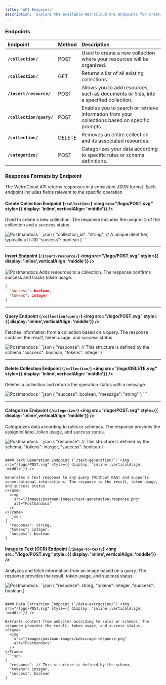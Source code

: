 ```yaml
---
title: 'API Endpoints'
description: 'Explore the available WetroCloud API endpoints for creating, inserting, querying, and categorizing resources, with detailed response formats.'
---
```

### Endpoints
| Endpoint           | Method    | Description                                                                 |
|:-------------------|:----------|:----------------------------------------------------------------------------|
| **`/collection/`**      | POST      | Used to create a new collection where your resources will be organized.     |
| **`/collection/`**  | GET       | Returns a list of all existing collections.             |
| **`/insert/resource/`**      | POST      | Allows you to add resources, such as documents or files, into a specified collection. |
| **`/collection/query/`**       | POST      | Enables you to search or retrieve information from your collections based on specific prompts. |
| **`/collection/`**      | DELETE    | Removes an entire collection and its associated resources.                  |
| **`/categorize/`**    | POST      | Categorizes your data according to specific rules or schema definitions.    |


### Response Formats by Endpoint
The WetroCloud API returns responses in a consistent JSON format. Each endpoint includes fields relevant to the specific operation.

#### Create Collection Endpoint (`/collection/`) <img src="/logo/POST.svg" style={{ display: 'inline',verticalAlign: 'middle'}} />



Used to create a new collection. The response includes the unique ID of the collection and a success status.
<Frame>
  <img
    src="/images/postman-images/Create-collection.png"
    alt="Postmandocs"
  />
</Frame>
```json
{
  "collection_id": "string", // A unique identifier, typically a UUID
  "success": boolean
}
```

---

#### Insert Endpoint (`/insert/resource/`)  <img src="/logo/POST.svg" style={{ display: 'inline',verticalAlign: 'middle'}} />
<Frame>
  <img
    src="/images/postman-images/Insert-response.png"
    alt="Postmandocs"
  />
</Frame>
Adds resources to a collection. The response confirms success and tracks token usage.

```json
{
  "success": boolean,
  "tokens": integer
}
```

---

#### Query Endpoint (`/collection/query/`)  <img src="/logo/POST.svg" style={{ display: 'inline',verticalAlign: 'middle'}} />

Fetches information from a collection based on a query. The response contains the result, token usage, and success status.
<Frame>
  <img
    src="/images/postman-images/Query-response.png"
    alt="Postmandocs"
  />
</Frame>
```json
{
  "response": // This structure is defined by the schema
  "success": boolean,
  "tokens": integer
}
```

---

#### Delete Collection Endpoint (`/collection/`)  <img src="/logo/DELETE.svg" style={{ display: 'inline',verticalAlign: 'middle'}} />

Deletes a collection and returns the operation status with a message.
<Frame>
  <img
    src="/images/postman-images/delete-response.png"
    alt="Postmandocs"
  />
</Frame>
```json
{
  "success": boolean,
  "message": "string"
}
```

---

#### Categorize Endpoint (`/categorize/`) <img src="/logo/POST.svg" style={{ display: 'inline',verticalAlign: 'middle'}} />

Categorizes data according to rules or schemas. The response provides the assigned label, token usage, and success status.
<Frame>
  <img
    src="/images/postman-images/category-response.png"
    alt="Postmandocs"
  />
</Frame>
```json
{
  "response": // This structure is defined by the schema,
  "tokens": integer,
  "success": boolean
}

```

#### Text Generation Endpoint (`/text-generation/`) <img src="/logo/POST.svg" style={{ display: 'inline',verticalAlign: 'middle'}} />

Generates a text response to any query (Without RAG) and supports conversational interactions. The response is the result, token usage, and success status.
<Frame>
  <img
    src="/images/postman-images/text-generation-response.png"
    alt="Postmandocs"
  />
</Frame>
```json
{
  "response": string,
  "tokens": integer,
  "success": boolean
}

```

#### Image to Text (OCR) Endpoint (`/image-to-text/`) <img src="/logo/POST.svg" style={{ display: 'inline',verticalAlign: 'middle'}} />

Analyzes and fetch information from an image based on a query. The response provides the result, token usage, and success status.
<Frame>
  <img
    src="/images/postman-images/image-to-text-response.png"
    alt="Postmandocs"
  />
</Frame>
```json
{
  "response": string,
  "tokens": integer,
  "success": boolean
}

```

#### Data Extraction Endpoint (`/data-extraction/`) <img src="/logo/POST.svg" style={{ display: 'inline',verticalAlign: 'middle'}} />

Extracts content from websites according to rules or schemas. The response provides the result, token usage, and success status.
<Frame>
  <img
    src="/images/postman-images/webscrape-response.png"
    alt="Postmandocs"
  />
</Frame>
```json
{
  "response": // This structure is defined by the schema,
  "tokens": integer,
  "success": boolean
}

```